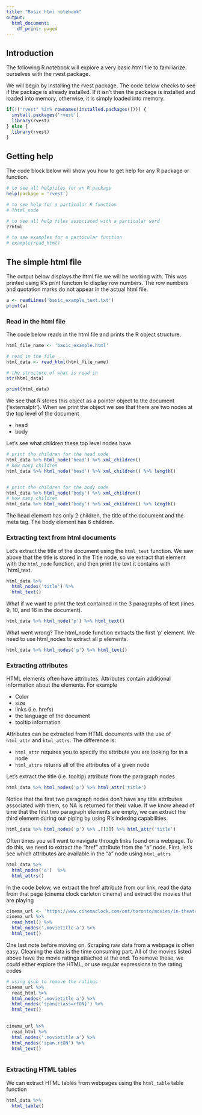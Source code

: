 ```yaml
---
title: "Basic html notebook"
output:
  html_document:
    df_print: paged
---
```


## Introduction

The following R notebook will explore a very basic html file to familiarize ourselves with the rvest package.

We will begin by installing the rvest package. The code below checks to see if the package is already installed. If it isn't then the package is installed and loaded into memory, otherwise, it is simply loaded into memory.

```r

if(!("rvest" %in% rownames(installed.packages()))) {
  install.packages('rvest')
  library(rvest)
} else {
  library(rvest)
}

```

## Getting help

The code block below will show you how to get help for any R package or function. 

```r
# to see all helpfiles for an R package
help(package = 'rvest')

# to see help for a particular R function
# ?html_node

# to see all help files associated with a particular word
??html

# to see examples for a particular function
# example(read_html)
```

## The simple html file

The output below displays the html file we will be working with. This was printed using R's print function to display row numbers. The row numbers and quotation marks do not appear in the actual html file. 

```r
a <- readLines('basic_example_text.txt')
print(a)
```


### Read in the html file

The code below reads in the html file and prints the R object structure.

```r
html_file_name <- 'basic_example.html'

# read in the file
html_data <- read_html(html_file_name)

# the structure of what is read in
str(html_data)

print(html_data)
```

We see that R stores this object as a pointer object to the document ('externalptr'). When we print the object we see that there are two nodes at the top level of the document

* head
* body

Let's see what children these top level nodes have

```r
# print the children for the head node
html_data %>% html_node('head') %>% xml_children()
# how many children
html_data %>% html_node('head') %>% xml_children() %>% length()


# print the children for the body node
html_data %>% html_node('body') %>% xml_children()
# how many children
html_data %>% html_node('body') %>% xml_children() %>% length()


```


The head element has only 2 children, the title of the document and the meta tag. The body element has 6 children. 

### Extracting text from html documents

Let's extract the title of the document using the `html_text` function. We saw above that the title is stored in the Title node, so we extract that element with the `html_node` function, and then print the text it contains with `html_text.

```r
html_data %>% 
  html_nodes('title') %>% 
  html_text() 
```

What if we want to print the text contained in the 3 paragraphs of text (lines 9, 10, and 16 in the document). 

```r
html_data %>% html_node('p') %>% html_text() 
```

What went wrong? The html_node function extracts the first 'p' element. We need to use html_nodes to extract all p elements.

```r
html_data %>% html_nodes('p') %>% html_text() 
```

### Extracting attributes

HTML elements often have attributes. Attributes contain additional information about the elements. For example

* Color
* size
* links (i.e. hrefs)
* the language of the document
* tooltip information

Attributes can be extracted from HTML documents with the use of `html_attr` and `html_attrs`. The difference is:

* `html_attr` requires you to specify the attribute you are looking for in a node
* `html_attrs` returns all of the attributes of a given node

Let's extract the title (i.e. tooltip) attribute from the paragraph nodes

```r
html_data %>% html_nodes('p') %>% html_attr('title')
```

Notice that the first two paragraph nodes don't have any title attributes associated with them, so NA is returned for their value. If we know ahead of time that the first two paragraph elements are empty, we can extract the third element during our piping by using R's indexing capabilities.


```r
html_data %>% html_nodes('p') %>% .[[3]] %>% html_attr('title')
```


Often times you will want to navigate through links found on a webpage. To do this, we need to extract the "href" attribute from the "a" node. First, let's see which attributes are available in the "a" node using `html_attrs`

```r
html_data %>% 
  html_nodes('a')  %>%
  html_attrs()
```

In the code below, we extract the href attribute from our link, read the data from that page (cinema clock carleton cinema) and extract the movies that are playing

```r
cinema_url <- 'https://www.cinemaclock.com/ont/toronto/movies/in-theatres'
cinema_url %>% 
  read_html() %>% 
  html_nodes('.movietitle a') %>% 
  html_text() 
```

One last note before moving on. Scraping raw data from a webpage is often easy. Cleaning the data is the time consuming part. All of the movies listed above have the movie ratings attached at the end. To remove these, we could either explore the HTML, or use regular expressions to the rating codes 

```r
# using gsub to remove the ratings
cinema_url %>%
  read_html %>% 
  html_nodes('.movietitle a') %>% 
  html_nodes('span[class=rtON]') %>% 
  html_text()
 

cinema_url %>%
  read_html %>% 
  html_nodes('.movietitle a') %>% 
  html_nodes('span.rtON') %>% 
  html_text()
  
```

### Extracting HTML tables

We can extract HTML tables from webpages using the `html_table` table function

```r
html_data %>% 
  html_table()
```







